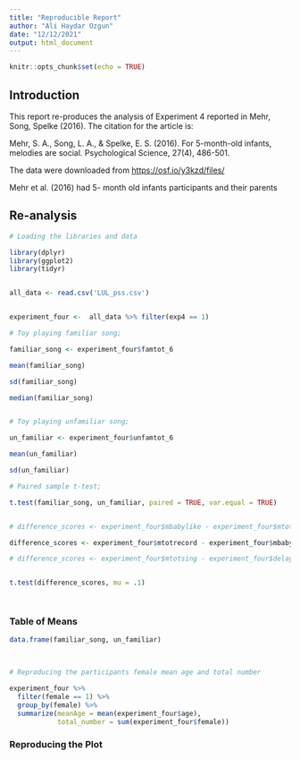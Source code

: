 ```yaml
---
title: "Reproducible Report"
author: "Ali Haydar Ozgun"
date: "12/12/2021"
output: html_document
---
```


```r
knitr::opts_chunk$set(echo = TRUE)
```

## Introduction


This report re-produces the analysis of Experiment 4 reported in Mehr, Song, Spelke (2016). The citation for the article is:

Mehr, S. A., Song, L. A., & Spelke, E. S. (2016). For 5-month-old infants, melodies are social. Psychological Science, 27(4), 486-501.

The data were downloaded from [https://osf.io/y3kzd/files/](https://osf.io/y3kzd/files/)

Mehr et al. (2016) had 5- month old infants participants and their parents 



## Re-analysis

```r

# Loading the libraries and data

library(dplyr)
library(ggplot2)
library(tidyr)


all_data <- read.csv('LUL_pss.csv')


experiment_four <-  all_data %>% filter(exp4 == 1)

# Toy playing familiar song;

familiar_song <- experiment_four$famtot_6

mean(familiar_song)

sd(familiar_song)

median(familiar_song)


# Toy playing unfamiliar song;

un_familiar <- experiment_four$unfamtot_6

mean(un_familiar)

sd(un_familiar)

# Paired sample t-test;

t.test(familiar_song, un_familiar, paired = TRUE, var.equal = TRUE)


# difference_scores <- experiment_four$mbabylike - experiment_four$mtotrecord

difference_scores <- experiment_four$mtotrecord - experiment_four$mbabylike

# difference_scores <- experiment_four$mtotsing - experiment_four$delay


t.test(difference_scores, mu = .1)




```


### Table of Means

```r

data.frame(familiar_song, un_familiar)


  
# Reproducing the participants female mean age and total number

experiment_four %>% 
  filter(female == 1) %>%
  group_by(female) %>% 
  summarize(meanAge = mean(experiment_four$age),
            total_number = sum(experiment_four$female))

```

### Reproducing the Plot


```r




```


```r

```



